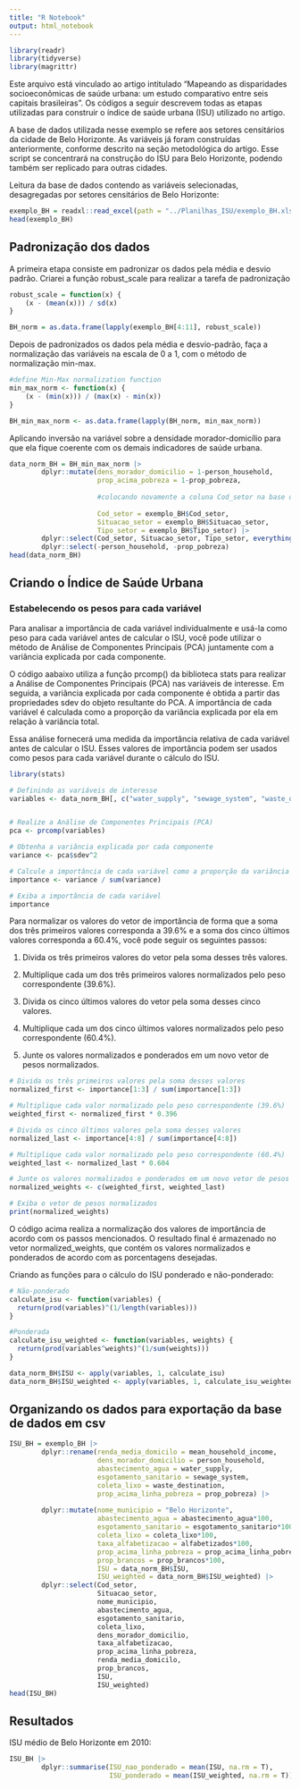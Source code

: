 ---
title: "R Notebook"
output: html_notebook
---

```{r, warning=FALSE, message=FALSE}
library(readr)
library(tidyverse)
library(magrittr)
```

Este arquivo está vinculado ao artigo intitulado "Mapeando as disparidades socioeconômicas de saúde urbana: um estudo comparativo entre seis capitais brasileiras". Os códigos a seguir descrevem todas as etapas utilizadas para construir o índice de saúde urbana (ISU) utilizado no artigo. 

A base de dados utilizada nesse exemplo se refere aos setores censitários da cidade de Belo Horizonte. As variáveis já foram construídas anteriormente, conforme descrito na seção metodológica do artigo. Esse script se concentrará na construção do ISU para Belo Horizonte, podendo também ser replicado para outras cidades.


Leitura da base de dados contendo as variáveis selecionadas, desagregadas por setores censitários de Belo Horizonte: 

```{r}
exemplo_BH = readxl::read_excel(path = "../Planilhas_ISU/exemplo_BH.xlsx")
head(exemplo_BH)
```

## Padronização dos dados

A primeira etapa consiste em padronizar os dados pela média e desvio padrão. Criarei a função robust_scale para realizar a tarefa de padronização

```{r}
robust_scale = function(x) {
    (x - (mean(x))) / sd(x)
}

BH_norm = as.data.frame(lapply(exemplo_BH[4:11], robust_scale))
```

Depois de padronizados os dados pela média e desvio-padrão, faça a normalização das variáveis na escala de 0 a 1, com o método de normalização min-max. 

```{r}
#define Min-Max normalization function
min_max_norm <- function(x) {
    (x - (min(x))) / (max(x) - min(x))
}

BH_min_max_norm <- as.data.frame(lapply(BH_norm, min_max_norm))
```

Aplicando inversão na variável sobre a densidade morador-domicílio para que ela fique coerente com os demais indicadores de saúde urbana. 

```{r}
data_norm_BH = BH_min_max_norm |>
        dplyr::mutate(dens_morador_domicilio = 1-person_household,
                      prop_acima_pobreza = 1-prop_pobreza,
                      
                      #colocando novamente a coluna Cod_setor na base de dados
                      
                      Cod_setor = exemplo_BH$Cod_setor,
                      Situacao_setor = exemplo_BH$Situacao_setor,
                      Tipo_setor = exemplo_BH$Tipo_setor) |>
        dplyr::select(Cod_setor, Situacao_setor, Tipo_setor, everything()) |>
        dplyr::select(-person_household, -prop_pobreza)
head(data_norm_BH)
```


## Criando o Índice de Saúde Urbana 


### Estabelecendo os pesos para cada variável

Para analisar a importância de cada variável individualmente e usá-la como peso para cada variável antes de calcular o ISU, você pode utilizar o método de Análise de Componentes Principais (PCA) juntamente com a variância explicada por cada componente.

O código aabaixo utiliza a função prcomp() da biblioteca stats para realizar a Análise de Componentes Principais (PCA) nas variáveis de interesse. Em seguida, a variância explicada por cada componente é obtida a partir das propriedades sdev do objeto resultante do PCA. A importância de cada variável é calculada como a proporção da variância explicada por ela em relação à variância total.

Essa análise fornecerá uma medida da importância relativa de cada variável antes de calcular o ISU. Esses valores de importância podem ser usados como pesos para cada variável durante o cálculo do ISU.

```{r}
library(stats)

# Definindo as variáveis de interesse
variables <- data_norm_BH[, c("water_supply", "sewage_system", "waste_destination", "dens_morador_domicilio", "alfabetizados", "prop_acima_pobreza", "mean_household_income", "prop_brancos")]


# Realize a Análise de Componentes Principais (PCA)
pca <- prcomp(variables)

# Obtenha a variância explicada por cada componente
variance <- pca$sdev^2

# Calcule a importância de cada variável como a proporção da variância explicada por ela
importance <- variance / sum(variance)

# Exiba a importância de cada variável
importance
```

Para normalizar os valores do vetor de importância de forma que a soma dos três primeiros valores corresponda a 39.6% e a soma dos cinco últimos valores corresponda a 60.4%, você pode seguir os seguintes passos:

1. Divida os três primeiros valores do vetor pela soma desses três valores.

2. Multiplique cada um dos três primeiros valores normalizados pelo peso correspondente (39.6%).

3. Divida os cinco últimos valores do vetor pela soma desses cinco valores.

4. Multiplique cada um dos cinco últimos valores normalizados pelo peso correspondente (60.4%).

5. Junte os valores normalizados e ponderados em um novo vetor de pesos normalizados.


```{r}

# Divida os três primeiros valores pela soma desses valores
normalized_first <- importance[1:3] / sum(importance[1:3])

# Multiplique cada valor normalizado pelo peso correspondente (39.6%)
weighted_first <- normalized_first * 0.396

# Divida os cinco últimos valores pela soma desses valores
normalized_last <- importance[4:8] / sum(importance[4:8])

# Multiplique cada valor normalizado pelo peso correspondente (60.4%)
weighted_last <- normalized_last * 0.604

# Junte os valores normalizados e ponderados em um novo vetor de pesos normalizados
normalized_weights <- c(weighted_first, weighted_last)

# Exiba o vetor de pesos normalizados
print(normalized_weights)

```

O código acima realiza a normalização dos valores de importância de acordo com os passos mencionados. O resultado final é armazenado no vetor normalized_weights, que contém os valores normalizados e ponderados de acordo com as porcentagens desejadas.


Criando as funções para o cálculo do ISU ponderado e não-ponderado:

```{r}
# Não-ponderado
calculate_isu <- function(variables) {
  return(prod(variables)^(1/length(variables)))
}

#Ponderada
calculate_isu_weighted <- function(variables, weights) {
  return(prod(variables^weights)^(1/sum(weights)))
}
```

```{r}
data_norm_BH$ISU <- apply(variables, 1, calculate_isu)
data_norm_BH$ISU_weighted <- apply(variables, 1, calculate_isu_weighted, weights = normalized_weights)
```



## Organizando os dados para exportação da base de dados em csv


```{r}
ISU_BH = exemplo_BH |>
        dplyr::rename(renda_media_domicilo = mean_household_income,
                      dens_morador_domicilio = person_household,
                      abastecimento_agua = water_supply,
                      esgotamento_sanitario = sewage_system,
                      coleta_lixo = waste_destination,
                      prop_acima_linha_pobreza = prop_pobreza) |>
        
        dplyr::mutate(nome_municipio = "Belo Horizonte",
                      abastecimento_agua = abastecimento_agua*100,
                      esgotamento_sanitario = esgotamento_sanitario*100,
                      coleta_lixo = coleta_lixo*100,
                      taxa_alfabetizacao = alfabetizados*100,
                      prop_acima_linha_pobreza = prop_acima_linha_pobreza*100,
                      prop_brancos = prop_brancos*100,
                      ISU = data_norm_BH$ISU,
                      ISU_weighted = data_norm_BH$ISU_weighted) |>
        dplyr::select(Cod_setor,
                      Situacao_setor,
                      nome_municipio,
                      abastecimento_agua, 
                      esgotamento_sanitario, 
                      coleta_lixo, 
                      dens_morador_domicilio,
                      taxa_alfabetizacao,
                      prop_acima_linha_pobreza,
                      renda_media_domicilo,
                      prop_brancos,
                      ISU,
                      ISU_weighted)
head(ISU_BH)
```


## Resultados

ISU médio de Belo Horizonte em 2010: 

```{r}
ISU_BH |>
        dplyr::summarise(ISU_nao_ponderado = mean(ISU, na.rm = T),
                         ISU_ponderado = mean(ISU_weighted, na.rm = T))
```


